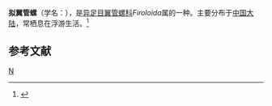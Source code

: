 {{Speciesbox
| taxon = Firoloida desmaresti
| binomial_authority = Lesueur
}}
'''拟翼管螺'''（学名：''{{lang|la|Firoloida desmaresti}}''），是[[异足目|异足目]][[翼管螺科|翼管螺科]]''Firoloida''属的一种。主要分布于[[中国大陆|中国大陆]]，常栖息在浮游生活。<ref>{{cite web|url=http://shell.sinica.edu.tw/chinese/shellbase_detail.php?science_no=5968|title=国际贝库：拟翼管螺|publisher=台湾贝类资料库|accessdate=2009-08-11|archive-date=2016-03-04|archive-url=https://web.archive.org/web/20160304111342/http://shell.sinica.edu.tw/chinese/shellbase_detail.php?science_no=5968|dead-url=no}}</ref>

== 参考文献 ==
{{reflist}}

{{Taxonbar}}
[[Category:翼管螺科|N]]